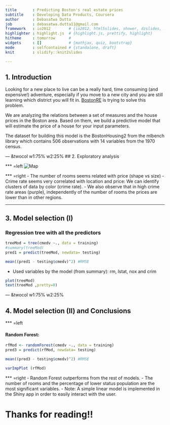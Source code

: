 ```yaml
---
title       : Predicting Boston's real estate prices
subtitle    : Developing Data Products, Coursera
author      : Debasatwa Dutta
job         : debasatwa.dutta11@gmail.com
framework   : io2012        # {io2012, html5slides, shower, dzslides, ...}
highlighter : highlight.js  # {highlight.js, prettify, highlight}
hitheme     : tomorrow      # 
widgets     : []            # {mathjax, quiz, bootstrap}
mode        : selfcontained # {standalone, draft}
knit        : slidify::knit2slides

---
```

## 1. Introduction

Looking for a new place to live can be a really hard, time consuming (and expensive!) adventure, especially if you move to a new city and you are still learning which district you will fit in. [BostonRE](https://rosariomgomez.shinyapps.io/DevDataProducts/) is trying to solve this problem.

We are analyzing the relations between a set of measures and the house prices in the Boston area. Based on them, we build a predictive model that will estimate the price of a house for your input parameters.

The dataset for building this model is the BostonHousing2 from the mlbench library which contains 506 observations with 14 variables from the 1970 census. 

--- &twocol w1:75% w2:25%
## 2. Exploratory analysis

*** =left
![Map](assets/fig/plot1.png)

*** =right
- The number of rooms seems related with price (shape vs size)
- Crime rate seems very correlated with location and price:
  We can identify clusters of data by color (crime rate). 
- We also observe that in high crime rate areas (purple), independently of 
the number of rooms the prices are lower than in other regions.

---

## 3. Model selection (I)

### Regression tree with all the predictors
```r
treeMod = tree(cmedv ~., data = training)
#summary(treeMod)
pred1 = predict(treeMod, newdata= testing)
```

```r
mean((pred1 - testing$cmedv)^2) #RMSE
```

- Used variables by the model (from summary): rm, lstat, nox and crim

```r
plot(treeMod)
text(treeMod ,pretty=0)
```

--- &twocol w1:75% w2:25%

## 4. Model selection (II) and Conclusions

*** =left

#### Random Forest:
```r
rfMod <- randomForest(cmedv ~., data = training)
pred3 = predict(rfMod, newdata= testing)
```

```r
mean((pred3 - testing$cmedv)^2) #RMSE
```

```r
varImpPlot (rfMod)
```

*** =right
- Random Forest outperforms from the rest of models. 
- The number of rooms and the percentage of lower status population are the most significant variables.
- Note: A simple linear model is implemented in the Shiny app in order to easily interact with the user.

Thanks for reading!!
====================
